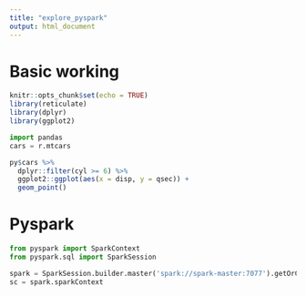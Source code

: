 ```yaml
---
title: "explore_pyspark"
output: html_document
---
```


# Basic working

```r
knitr::opts_chunk$set(echo = TRUE)
library(reticulate)
library(dplyr)
library(ggplot2)
```

```python
import pandas
cars = r.mtcars
```
```r
py$cars %>% 
  dplyr::filter(cyl >= 6) %>% 
  ggplot2::ggplot(aes(x = disp, y = qsec)) +
  geom_point()

```

# Pyspark

```python
from pyspark import SparkContext
from pyspark.sql import SparkSession
```

```python
spark = SparkSession.builder.master('spark://spark-master:7077').getOrCreate()
sc = spark.sparkContext
```


